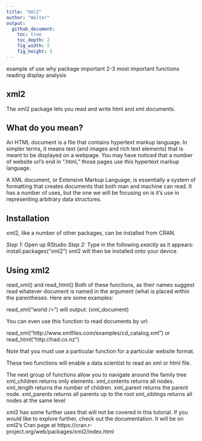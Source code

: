 ```yaml
---
title: "Xml2"
author: "Walter"
output:
  github_document:
    toc: true
    toc_depth: 2
    fig_width: 5
    fig_height: 5
---
```

example of use
why package important
2-3 most important functions
  reading
  display
  analysis


## xml2

The xml2 package lets you read and write html and xml documents.

## What do you mean?

An HTML document is a file that contains hypertext markup language.  In simpler terms, it means text (and images and rich text elements) that is meant to be displayed on a webpage.  You may have noticed that a number of website url's end in ".html," those pages use this hypertext markup language.

A XML document, or Extensive Markup Language, is essentially a system of formatting that creates documents that both man and machine can read.  It has a number of uses, but the one we will be focusing on is it's use in representing arbitrary data structures.

## Installation

xml2, like a number of other packages, can be installed from CRAN.

*Step 1:* Open up RStudio
*Step 2:* Type in the following *exactly* as it appears:
install.packages("xml2")
xml2 will then be installed onto your device.

## Using xml2

read_xml() and read_html()
Both of these functions, as their names suggest read whatever document is named in the argument (what is placed within the parentheses.  Here are some examples:

read_xml("<Hello>world /></Hello>")
will output:
(xml_document)
<Hello>
  
 You can even use this function to read documents by url:
 
 read_xml("http://www.xmlfiles.com/examples/cd_catalog.xml")
 or
 read_html("http://had.co.nz")
 
 Note that you must use a particular function for a particular website format.
 
 These two functions will enable a data scientist to read an xml or html file.
 
The next group of functions allow you to navigate around the family tree
xml_children returns only elements.
xml_contents returns all nodes.
xml_length returns the number of children.
xml_parent returns the parent node.
xml_parents returns all parents up to the root
xml_siblings returns all nodes at the same level


xml2 has some further uses that will not be covered in this tutorial.  If you would like to explore further, check out the documentation.  It will be on xml2's Cran page at https://cran.r-project.org/web/packages/xml2/index.html
